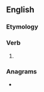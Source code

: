 ==English==

===Etymology===
{{suffix|anticipate|eth|lang=en}}

===Verb===
{{head|en|verb form}}

# {{en-archaic third-person singular of|anticipate}}

===Anagrams===
* {{anagrams|en|a=aacehiinpttt|antipathetic}}